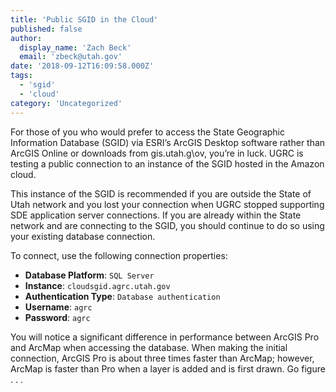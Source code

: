 ```yaml
---
title: 'Public SGID in the Cloud'
published: false
author:
  display_name: 'Zach Beck'
  email: 'zbeck@utah.gov'
date: '2018-09-12T16:09:58.000Z'
tags:
  - 'sgid'
  - 'cloud'
category: 'Uncategorized'
---
```


For those of you who would prefer to access the State Geographic Information Database (SGID) via ESRI’s ArcGIS Desktop software rather than ArcGIS Online or downloads from gis.utah.g\ov, you’re in luck. UGRC is testing a public connection to an instance of the SGID hosted in the Amazon cloud.

This instance of the SGID is recommended if you are outside the State of Utah network and you lost your connection when UGRC stopped supporting SDE application server connections. If you are already within the State network and are connecting to the SGID, you should continue to do so using your existing database connection.

To connect, use the following connection properties:

- **Database Platform**: `SQL Server`
- **Instance**: `cloudsgid.agrc.utah.gov`
- **Authentication Type**: `Database authentication`
- **Username**: `agrc`
- **Password**: `agrc`

You will notice a significant difference in performance between ArcGIS Pro and ArcMap when accessing the database. When making the initial connection, ArcGIS Pro is about three times faster than ArcMap; however, ArcMap is faster than Pro when a layer is added and is first drawn. Go figure . . .

<Contacts subject={frontmatter.title} contactKey="sgid" />

